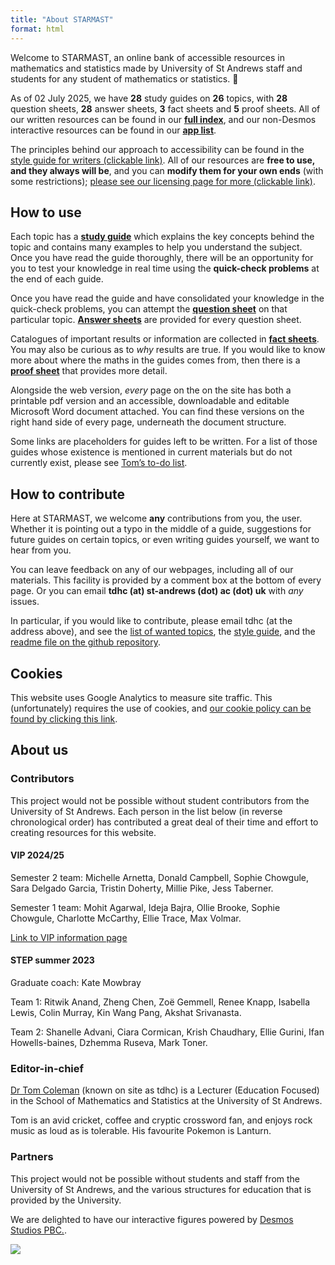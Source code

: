```yaml
---
title: "About STARMAST"
format: html
---
```


Welcome to STARMAST, an online bank of accessible resources in mathematics and statistics made by University of St Andrews staff and students for any student of mathematics or statistics. 💫

As of 02 July 2025, we have **28** study guides on **26** topics, with **28** question sheets, **28** answer sheets, **3** fact sheets and **5** proof sheets. All of our written resources can be found in our [**full index**](fullindex.qmd), and our non-Desmos interactive resources can be found in our [**app list**](applist.qmd).

The principles behind our approach to accessibility can be found in the [style guide for writers (clickable link)](styleguide.qmd). All of our resources are **free to use, and they always will be**, and you can **modify them for your own ends** (with some restrictions); [please see our licensing page for more (clickable link)](license.qmd).

## How to use {-}

Each topic has a [**study guide**](studyguidelist.qmd) which explains the key concepts behind the topic and contains many examples to help you understand the subject. Once you have read the guide thoroughly, there will be an opportunity for you to test your knowledge in real time using the **quick-check problems** at the end of each guide.

Once you have read the guide and have consolidated your knowledge in the quick-check problems, you can attempt the [**question sheet**](qalist.qmd) on that particular topic. [**Answer sheets**](qalist.qmd) are provided for every question sheet. 

Catalogues of important results or information are collected in [**fact sheets**](fslist.qmd). 
You may also be curious as to *why* results are true. If you would like to know more about where the maths in the guides comes from, then there is a [**proof sheet**](pslist.qmd) that provides more detail. 

Alongside the web version, *every* page on the on the site has both a printable pdf version and an accessible, downloadable and editable Microsoft Word document attached. You can find these versions on the right hand side of every page, underneath the document structure.

Some links are placeholders for guides left to be written. For a list of those guides whose existence is mentioned in current materials but do not currently exist, please see [Tom's to-do list](ttdl.qmd).

## How to contribute {-}

Here at STARMAST, we welcome **any** contributions from you, the user. Whether it is pointing out a typo in the middle of a guide, suggestions for future guides on certain topics, or even writing guides yourself, we want to hear from you.

You can leave feedback on any of our webpages, including all of our materials. This facility is provided by a comment box at the bottom of every page. Or you can email **tdhc (at) st-andrews (dot) ac (dot) uk** with *any* issues. 

In particular, if you would like to contribute, please email tdhc (at the address above), and see the [list of wanted topics](ttdl.qmd), the [style guide](styleguide.qmd), and the [readme file on the github repository](https://github.com/tdhc153/starmast).

## Cookies {-}

This website uses Google Analytics to measure site traffic. This (unfortunately) requires the use of cookies, and [our cookie policy can be found by clicking this link](cookies.qmd).

## About us {-}

### Contributors {-}

This project would not be possible without student contributors from the University of St Andrews. Each person in the list below (in reverse chronological order) has contributed a great deal of their time and effort to creating resources for this website. 

#### VIP 2024/25 {-}

Semester 2 team: Michelle Arnetta, Donald Campbell, Sophie Chowgule, Sara Delgado Garcia, Tristin Doherty, Millie Pike, Jess Taberner.

Semester 1 team: Mohit Agarwal, Ideja Bajra, Ollie Brooke, Sophie Chowgule, Charlotte McCarthy, Ellie Trace, Max Volmar.

[Link to VIP information page](VIP.qmd)

#### STEP summer 2023 {-}

Graduate coach: Kate Mowbray

Team 1: Ritwik Anand, Zheng Chen, Zoë Gemmell, Renee Knapp, Isabella Lewis, Colin Murray, Kin Wang Pang, Akshat Srivanasta.

Team 2: Shanelle Advani, Ciara Cormican, Krish Chaudhary, Ellie Gurini, Ifan Howells-baines, Dzhemma Ruseva, Mark Toner.

### Editor-in-chief {-}

[Dr Tom Coleman](https://www.st-andrews.ac.uk/mathematics-statistics/people/tdhc/) (known on site as tdhc) is a Lecturer (Education Focused) in the School of Mathematics and Statistics at the University of St Andrews. 

Tom is an avid cricket, coffee and cryptic crossword fan, and enjoys rock music as loud as is tolerable. His favourite Pokemon is Lanturn. 

### Partners {-}

This project would not be possible without students and staff from the University of St Andrews, and the various structures for education that is provided by the University.

We are delighted to have our interactive figures powered by [Desmos Studios PBC.](https://www.desmos.com/).

![](desmos-centre.png)
